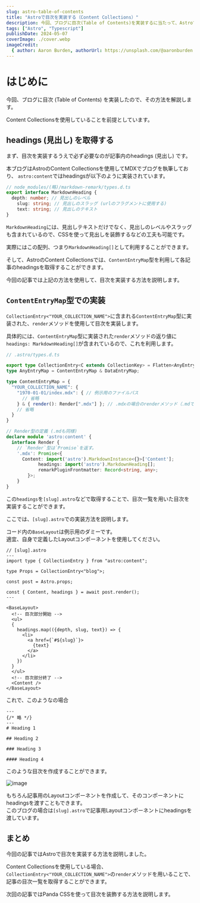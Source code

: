 ```yaml
---
slug: astro-table-of-contents
title: "Astroで目次を実装する（Content Collections）"
description: 今回、ブログに目次(Table of Contents)を実装するに当たって、Astroでの実装方法を調べたので、説明します
tags: ["Astro", "Typescript"]
publishDate: 2024-05-07
coverImage: ./cover.webp
imageCredit:
  { author: Aaron Burden, authorUrl: https://unsplash.com/@aaronburden }
---
```



# はじめに
今回、ブログに目次 (Table of Contents) を実装したので、その方法を解説します。

Content Collectionsを使用していることを前提としています。


## headings (見出し) を取得する

まず、目次を実装するうえで必ず必要なのが記事内のheadings (見出し) です。

本ブログはAstroのContent Collectionsを使用してMDXでブログを執筆しており、
`astro:content`ではheadingsが以下のように実装されています。

```ts
// node_modules/(略)/markdown-remark/types.d.ts
export interface MarkdownHeading {
  depth: number; // 見出しのレベル
    slug: string; // 見出しのスラッグ (urlのフラグメントに使用する)
    text: string; // 見出しのテキスト
}
```

`MarkdownHeading`には、見出しテキストだけでなく、見出しのレベルやスラッグも含まれているので、CSSを使って見出しを装飾するなどの工夫も可能です。

実際にはこの配列、つまり`MarkdownHeading[]`として利用することができます。

そして、AstroのContent Collectionsでは、`ContentEntryMap`型を利用して各記事のheadingsを取得することができます。

今回の記事では上記の方法を使用して、目次を実装する方法を説明します。

## `ContentEntryMap`型での実装

`CollectionEntry<"YOUR_COLLECTION_NAME">`に含まれる`ContentEntryMap`型に実装された、`render`メソッドを使用して目次を実装します。

具体的には、`ContentEntryMap`型に実装された`render`メソッドの返り値に`headings: MarkdownHeading[]`が含まれているので、これを利用します。

```ts
// .astro/types.d.ts

export type CollectionEntry<C extends CollectionKey> = Flatten<AnyEntryMap[C]>;
type AnyEntryMap = ContentEntryMap & DataEntryMap;

type ContentEntryMap = {
  "YOUR_COLLECTION_NAME": {
    "1970-01-01/index.mdx": { // 例示用のファイルパス
      // 省略
    } & { render(): Render[".mdx"] }; // .mdxの場合のrenderメソッド（.mdでも特に変わりません）
    // 省略
  }
}

// Render型の定義 (.mdも同様)
declare module 'astro:content' {
  interface Render {
    // `Render`型は`Promise`を返す。
    '.mdx': Promise<{
      Content: import('astro').MarkdownInstance<{}>['Content'];
			headings: import('astro').MarkdownHeading[];
			remarkPluginFrontmatter: Record<string, any>;
		}>;
	}
}
```

この`headings`を`[slug].astro`などで取得することで、目次一覧を用いた目次を実装することができます。

ここでは、`[slug].astro`での実装方法を説明します。

コード内の`BaseLayout`は例示用のダミーです。  
適宜、自身で定義したLayoutコンポーネントを使用してください。


```tsx
// [slug].astro
---
import type { CollectionEntry } from "astro:content";

type Props = CollectionEntry<"blog">;

const post = Astro.props;

const { Content, headings } = await post.render();
---

<BaseLayout>
  <!-- 目次部分開始 -->
  <ul>
  {
    headings.map(({depth, slug, text}) => {
      <li>
        <a href={`#${slug}`}>
          {text}
        </a>
      </li>
    })
  }
  </ul>
  <!-- 目次部分終了 -->
  <Content />
</BaseLayout>
```

これで、このようなの場合

```mdx
---
{/* 略 */}
---
# Heading 1

## Heading 2

### Heading 3

#### Heading 4
```

このような目次を作成することができます。

![image](./simple-toc.webp)

もちろん記事用のLayoutコンポーネントを作成して、そのコンポーネントにheadingsを渡すこともできます。  
このブログの場合は`[slug].astro`で記事用Layoutコンポーネントにheadingsを渡しています。

## まとめ

今回の記事ではAstroで目次を実装する方法を説明しました。

Content Collectionsを使用している場合、`CollectionEntry<"YOUR_COLLECTION_NAME">`の`render`メソッドを用いることで、記事の目次一覧を取得することができます。

次回の記事ではPanda CSSを使って目次を装飾する方法を説明します。
